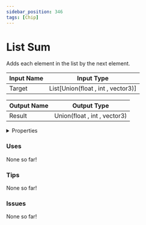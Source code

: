 ```yaml
---
sidebar_position: 346
tags: [Chip]
---
```


# List Sum

Adds each element in the list by the next element.




<EsbSvg />

| Input Name | Input Type |
|-----------|-----------|
| Target | List[Union(float , int , vector3)] |

| Output Name | Output Type |
|-----------|-----------|
| Result | Union(float , int , vector3) |


<details>
  <summary>Properties</summary>
  <div>
    <div>
    <table>
      <thead>
        <tr>
          <th>Is beta required?</th>
          <th>❌</th>
        </tr>
        <tr>
          <th>Is this chip a trolling risk?</th>
          <th>❌</th>
        </tr>
        <tr>
          <th>Chip UUID</th>
          <th>d080c9af-402f-4eb9-91d6-9eee945bf734</th>
        </tr>
      </thead>
    </table>
    </div>
  </div>
</details>

### Uses

None so far!

### Tips

None so far!

### Issues

None so far!